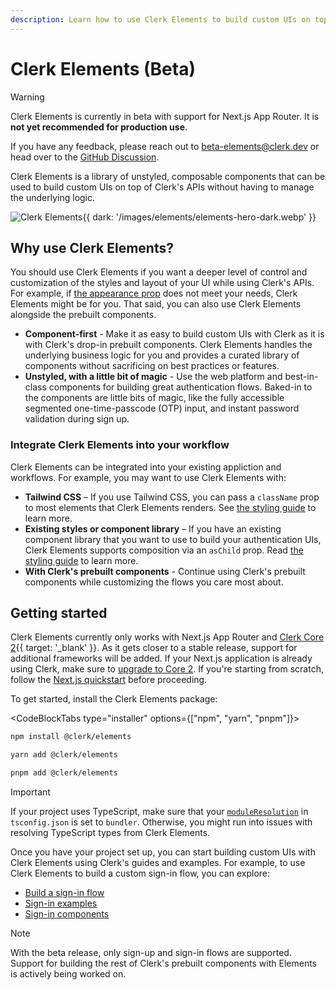 ```yaml
---
description: Learn how to use Clerk Elements to build custom UIs on top of Clerk's APIs without having to manage the underlying logic.
---
```


# Clerk Elements (Beta)

> [!WARNING]
> Clerk Elements is currently in beta with support for Next.js App Router. It is **not yet recommended for production use**.
>
> If you have any feedback, please reach out to [beta-elements@clerk.dev](mailto:beta-elements@clerk.dev) or head over to the [GitHub Discussion](https://github.com/orgs/clerk/discussions/3315).

Clerk Elements is a library of unstyled, composable components that can be used to build custom UIs on top of Clerk's APIs without having to manage the underlying logic.

![Clerk Elements](/images/elements/elements-hero-light.webp){{ dark: '/images/elements/elements-hero-dark.webp' }}

## Why use Clerk Elements?

You should use Clerk Elements if you want a deeper level of control and customization of the styles and layout of your UI while using Clerk's APIs. For example, if [the appearance prop](/docs/components/customization/overview) does not meet your needs, Clerk Elements might be for you. That said, you can also use Clerk Elements alongside the prebuilt components.

- **Component-first** - Make it as easy to build custom UIs with Clerk as it is with Clerk's drop-in prebuilt components. Clerk Elements handles the underlying business logic for you and provides a curated library of components without sacrificing on best practices or features.
- **Unstyled, with a little bit of magic** - Use the web platform and best-in-class components for building great authentication flows. Baked-in to the components are little bits of magic, like the fully accessible segmented one-time-passcode (OTP) input, and instant password validation during sign up.

### Integrate Clerk Elements into your workflow

Clerk Elements can be integrated into your existing appliction and workflows. For example, you may want to use Clerk Elements with:

- **Tailwind CSS** – If you use Tailwind CSS, you can pass a `className` prop to most elements that Clerk Elements renders. See [the styling guide](/docs/elements/guides/styling#tailwind-css) to learn more.
- **Existing styles or component library** – If you have an existing component library that you want to use to build your authentication UIs, Clerk Elements supports composition via an `asChild` prop. Read [the styling guide](/docs/elements/guides/styling#with-existing-components-via-as-child) to learn more.
- **With Clerk's prebuilt components** - Continue using Clerk's prebuilt components while customizing the flows you care most about.

## Getting started

Clerk Elements currently only works with Next.js App Router and [Clerk Core 2](/changelog/2024-04-19){{ target: '_blank' }}. As it gets closer to a stable release, support for additional frameworks will be added. If your Next.js application is already using Clerk, make sure to [upgrade to Core 2](/docs/upgrade-guides/core-2/nextjs). If you're starting from scratch, follow the [Next.js quickstart](/docs/quickstarts/nextjs) before proceeding.

To get started, install the Clerk Elements package:

<CodeBlockTabs type="installer" options={["npm", "yarn", "pnpm"]}>
  ```sh {{ filename: 'terminal' }}
  npm install @clerk/elements
  ```

  ```sh {{ filename: 'terminal' }}
  yarn add @clerk/elements
  ```

  ```sh {{ filename: 'terminal' }}
  pnpm add @clerk/elements
  ```
</CodeBlockTabs>

> [!IMPORTANT]
> If your project uses TypeScript, make sure that your [`moduleResolution`](https://www.typescriptlang.org/tsconfig/#moduleResolution) in `tsconfig.json` is set to `bundler`. Otherwise, you might run into issues with resolving TypeScript types from Clerk Elements.

Once you have your project set up, you can start building custom UIs with Clerk Elements using Clerk's guides and examples. For example, to use Clerk Elements to build a custom sign-in flow, you can explore:

- [Build a sign-in flow](/docs/elements/guides/sign-in)
- [Sign-in examples](/docs/elements/examples/sign-in)
- [Sign-in components](/docs/elements/reference/sign-in)

> [!NOTE]
> With the beta release, only sign-up and sign-in flows are supported. Support for building the rest of Clerk's prebuilt components with Elements is actively being worked on.
